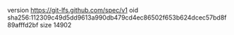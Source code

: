 version https://git-lfs.github.com/spec/v1
oid sha256:112309c49d5dd9613a990db479cd4ec86502f653b624dcec57bd8f89afffd2bf
size 14902
